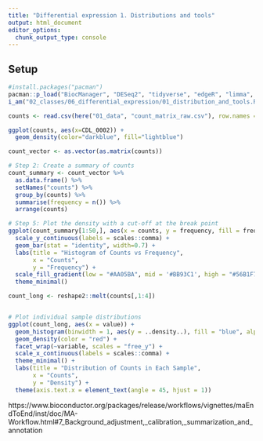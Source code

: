 ```yaml
---
title: "Differential expression 1. Distributions and tools"
output: html_document
editor_options: 
  chunk_output_type: console
---
```


## Setup

```r
#install.packages("pacman")
pacman::p_load("BiocManager", "DESeq2", "tidyverse", "edgeR", "limma", "PCAtools", "here", "scales")
i_am("02_classes/06_differential_expression/01_distribution_and_tools.Rmd")
```

```r
counts <- read.csv(here("01_data", "count_matrix_raw.csv"), row.names = 1)
```

```r
ggplot(counts, aes(x=CDL_0002)) +
  geom_density(color="darkblue", fill="lightblue")
```

```r
count_vector <- as.vector(as.matrix(counts))

# Step 2: Create a summary of counts
count_summary <- count_vector %>%
  as.data.frame() %>%
  setNames("counts") %>%
  group_by(counts) %>%
  summarise(frequency = n()) %>%
  arrange(counts)

# Step 5: Plot the density with a cut-off at the break point
ggplot(count_summary[1:50,], aes(x = counts, y = frequency, fill = frequency)) +
  scale_y_continuous(labels = scales::comma) +
  geom_bar(stat = "identity", width=0.7) +
  labs(title = "Histogram of Counts vs Frequency",
       x = "Counts",
       y = "Frequency") +
  scale_fill_gradient(low = "#AA05BA", mid = '#BB93C1', high = "#56B1F7") +
  theme_minimal()
```

```r
count_long <- reshape2::melt(counts[,1:4])


# Plot individual sample distributions
ggplot(count_long, aes(x = value)) +
  geom_histogram(binwidth = 1, aes(y = ..density..), fill = "blue", alpha = 0.3) +
  geom_density(color = "red") +
  facet_wrap(~variable, scales = "free_y") +
  scale_x_continuous(labels = scales::comma) +
  theme_minimal() +
  labs(title = "Distribution of Counts in Each Sample",
       x = "Counts",
       y = "Density") +
  theme(axis.text.x = element_text(angle = 45, hjust = 1))
```


https://www.bioconductor.org/packages/release/workflows/vignettes/maEndToEnd/inst/doc/MA-Workflow.html#7_Background_adjustment,_calibration,_summarization_and_annotation
